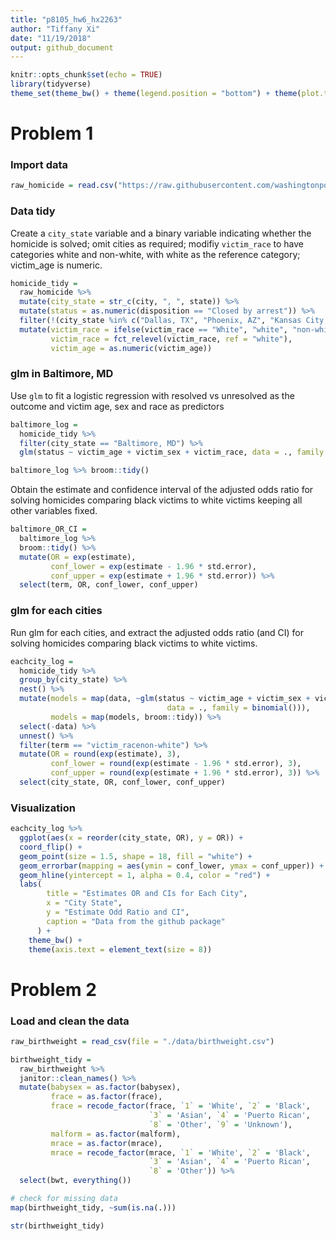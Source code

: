 ```yaml
---
title: "p8105_hw6_hx2263"
author: "Tiffany Xi"
date: "11/19/2018"
output: github_document
---
```


```r
knitr::opts_chunk$set(echo = TRUE)
library(tidyverse)
theme_set(theme_bw() + theme(legend.position = "bottom") + theme(plot.title = element_text(hjust = 0.5)))
```

# Problem 1

### Import data

```r
raw_homicide = read.csv("https://raw.githubusercontent.com/washingtonpost/data-homicides/master/homicide-data.csv")
```

### Data tidy

Create a `city_state` variable and a binary variable indicating whether the homicide is solved; omit cities as required; modifiy `victim_race` to have categories white and non-white, with white as the reference category; victim_age is numeric.

```r
homicide_tidy = 
  raw_homicide %>% 
  mutate(city_state = str_c(city, ", ", state)) %>% 
  mutate(status = as.numeric(disposition == "Closed by arrest")) %>% 
  filter(!(city_state %in% c("Dallas, TX", "Phoenix, AZ", "Kansas City, MO", "Tulsa, AL"))) %>%
  mutate(victim_race = ifelse(victim_race == "White", "white", "non-white"),
         victim_race = fct_relevel(victim_race, ref = "white"),
         victim_age = as.numeric(victim_age))
```

### glm in Baltimore, MD
Use `glm` to fit a logistic regression with resolved vs unresolved as the outcome and victim age, sex and race as predictors

```r
baltimore_log = 
  homicide_tidy %>% 
  filter(city_state == "Baltimore, MD") %>% 
  glm(status ~ victim_age + victim_sex + victim_race, data = ., family = binomial())

baltimore_log %>% broom::tidy()
```

Obtain the estimate and confidence interval of the adjusted odds ratio for solving homicides comparing black victims to white victims keeping all other variables fixed.

```r
baltimore_OR_CI = 
  baltimore_log %>% 
  broom::tidy() %>% 
  mutate(OR = exp(estimate),
         conf_lower = exp(estimate - 1.96 * std.error),
         conf_upper = exp(estimate + 1.96 * std.error)) %>% 
  select(term, OR, conf_lower, conf_upper)
```

### glm for each cities
Run glm for each cities, and extract the adjusted odds ratio (and CI) for solving homicides comparing black victims to white victims.

```r
eachcity_log = 
  homicide_tidy %>% 
  group_by(city_state) %>% 
  nest() %>% 
  mutate(models = map(data, ~glm(status ~ victim_age + victim_sex + victim_race,
                                   data = ., family = binomial())),
         models = map(models, broom::tidy)) %>% 
  select(-data) %>% 
  unnest() %>% 
  filter(term == "victim_racenon-white") %>% 
  mutate(OR = round(exp(estimate), 3),
         conf_lower = round(exp(estimate - 1.96 * std.error), 3),
         conf_upper = round(exp(estimate + 1.96 * std.error), 3)) %>% 
  select(city_state, OR, conf_lower, conf_upper)
```

### Visualization 

```r
eachcity_log %>%
  ggplot(aes(x = reorder(city_state, OR), y = OR)) +
  coord_flip() + 
  geom_point(size = 1.5, shape = 18, fill = "white") +
  geom_errorbar(mapping = aes(ymin = conf_lower, ymax = conf_upper)) +
  geom_hline(yintercept = 1, alpha = 0.4, color = "red") +
  labs(
        title = "Estimates OR and CIs for Each City",
        x = "City State",
        y = "Estimate Odd Ratio and CI",
        caption = "Data from the github package"
      ) +
    theme_bw() +
    theme(axis.text = element_text(size = 8))
```

# Problem 2

### Load and clean the data

```r
raw_birthweight = read_csv(file = "./data/birthweight.csv")

birthweight_tidy = 
  raw_birthweight %>% 
  janitor::clean_names() %>% 
  mutate(babysex = as.factor(babysex),
         frace = as.factor(frace),
         frace = recode_factor(frace, `1` = 'White', `2` = 'Black', 
                               `3` = 'Asian', `4` = 'Puerto Rican', 
                               `8` = 'Other', `9` = 'Unknown'),
         malform = as.factor(malform),
         mrace = as.factor(mrace),
         mrace = recode_factor(mrace, `1` = 'White', `2` = 'Black',
                               `3` = 'Asian', `4` = 'Puerto Rican',
                               `8` = 'Other')) %>% 
  select(bwt, everything()) 

# check for missing data
map(birthweight_tidy, ~sum(is.na(.)))

str(birthweight_tidy)
```

